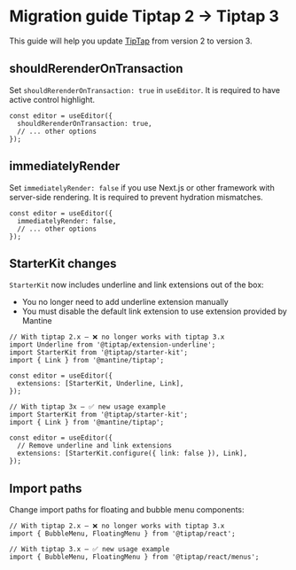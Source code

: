 

# Migration guide Tiptap 2 → Tiptap 3

This guide will help you update [TipTap](https://tiptap.dev/docs) from version 2 to version 3.

## shouldRerenderOnTransaction

Set `shouldRerenderOnTransaction: true` in `useEditor`. It is required to have active control
highlight.

```tsx
const editor = useEditor({
  shouldRerenderOnTransaction: true,
  // ... other options
});
```

## immediatelyRender

Set `immediatelyRender: false` if you use Next.js or other framework with server-side rendering.
It is required to prevent hydration mismatches.

```tsx
const editor = useEditor({
  immediatelyRender: false,
  // ... other options
});
```

## StarterKit changes

`StarterKit` now includes underline and link extensions out of the box:
- You no longer need to add underline extension manually
- You must disable the default link extension to use extension provided by Mantine

```tsx
// With tiptap 2.x – ❌ no longer works with tiptap 3.x
import Underline from '@tiptap/extension-underline';
import StarterKit from '@tiptap/starter-kit';
import { Link } from '@mantine/tiptap';

const editor = useEditor({
  extensions: [StarterKit, Underline, Link],
});

// With tiptap 3x – ✅ new usage example
import StarterKit from '@tiptap/starter-kit';
import { Link } from '@mantine/tiptap';

const editor = useEditor({
  // Remove underline and link extensions
  extensions: [StarterKit.configure({ link: false }), Link],
});
```

## Import paths

Change import paths for floating and bubble menu components:

```tsx
// With tiptap 2.x – ❌ no longer works with tiptap 3.x
import { BubbleMenu, FloatingMenu } from '@tiptap/react';

// With tiptap 3.x – ✅ new usage example
import { BubbleMenu, FloatingMenu } from '@tiptap/react/menus';
```
